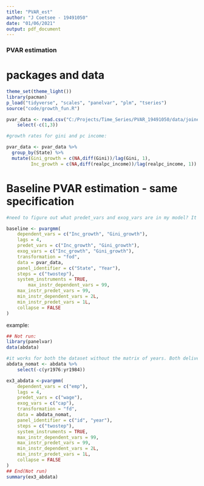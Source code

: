 ```yaml
---
title: "PVAR_est"
author: "J Coetsee - 19491050"
date: "01/06/2021"
output: pdf_document
---
```


### PVAR estimation 

# packages and data
```r

theme_set(theme_light())
library(pacman)
p_load("tidyverse", "scales", "panelvar", "plm", "tseries")
source("code/growth_fun.R")

pvar_data <- read.csv("C:/Projects/Time_Series/PVAR_19491050/data/joined.csv") %>% 
    select(-c(1,3))

#growth rates for gini and pc income:

pvar_data <- pvar_data %>% 
  group_by(State) %>% 
  mutate(Gini_growth = c(NA,diff(Gini))/lag(Gini, 1),
         Inc_growth = c(NA,diff(realpc_income))/lag(realpc_income, 1)) %>% slice(-1)

```

# Baseline PVAR estimation - same specification 

```r

#need to figure out what predet_vars and exog_vars are in my model? It can't be the same.

baseline <- pvargmm(
    dependent_vars = c("Inc_growth", "Gini_growth"),
    lags = 4,
    predet_vars = c("Inc_growth", "Gini_growth"),
    exog_vars = c("Inc_growth", "Gini_growth"),
    transformation = "fod",
    data = pvar_data,
    panel_identifier = c("State", "Year"),
    steps = c("twostep"),
    system_instruments = TRUE,
        max_instr_dependent_vars = 99,
    max_instr_predet_vars = 99,
    min_instr_dependent_vars = 2L,
    min_instr_predet_vars = 1L,
    collapse = FALSE
)

```

example:

```r
## Not run:
library(panelvar)
data(abdata)

#it works for both the dataset without the matrix of years. Both deliver the same results. 
abdata_nomat <- abdata %>% 
    select(-c(yr1976:yr1984))

ex3_abdata <-pvargmm(
    dependent_vars = c("emp"),
    lags = 4,
    predet_vars = c("wage"),
    exog_vars = c("cap"),
    transformation = "fd",
    data = abdata_nomat,
    panel_identifier = c("id", "year"),
    steps = c("twostep"),
    system_instruments = TRUE,
    max_instr_dependent_vars = 99,
    max_instr_predet_vars = 99,
    min_instr_dependent_vars = 2L,
    min_instr_predet_vars = 1L,
    collapse = FALSE
)
## End(Not run)
summary(ex3_abdata)

```

